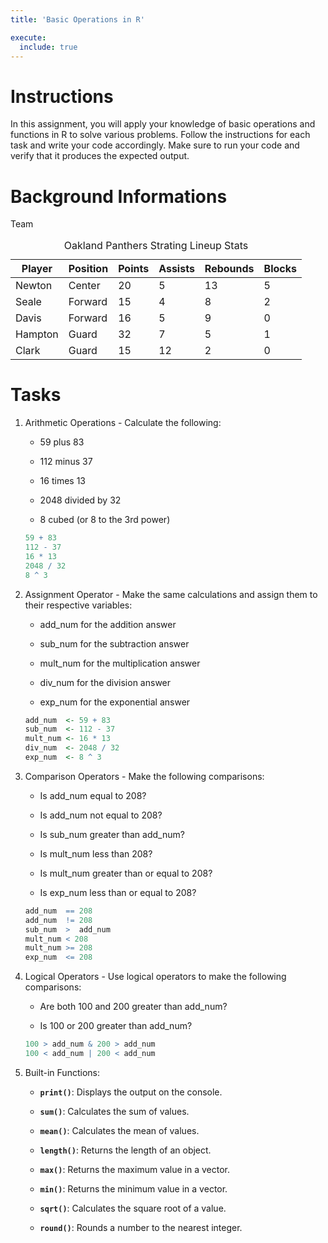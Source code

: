 ```yaml
---
title: 'Basic Operations in R'

execute: 
  include: true
---
```


# Instructions

In this assignment, you will apply your knowledge of basic operations and functions in R to solve various problems. Follow the instructions for each task and write your code accordingly. Make sure to run your code and verify that it produces the expected output.

# Background Informations

Team

| Player  | Position | Points | Assists | Rebounds | Blocks |
|---------|----------|--------|---------|----------|--------|
| Newton  | Center   | 20     | 5       | 13       | 5      |
| Seale   | Forward  | 15     | 4       | 8        | 2      |
| Davis   | Forward  | 16     | 5       | 9        | 0      |
| Hampton | Guard    | 32     | 7       | 5        | 1      |
| Clark   | Guard    | 15     | 12      | 2        | 0      |

: Oakland Panthers Strating Lineup Stats

# Tasks

1.  Arithmetic Operations - Calculate the following:

    -   59 plus 83

    -   112 minus 37

    -   16 times 13

    -   2048 divided by 32

    -   8 cubed (or 8 to the 3rd power)

    ```r

    59 + 83
    112 - 37
    16 * 13
    2048 / 32
    8 ^ 3
    ```

2.  Assignment Operator - Make the same calculations and assign them to their respective variables:

    -   add_num for the addition answer

    -   sub_num for the subtraction answer

    -   mult_num for the multiplication answer

    -   div_num for the division answer

    -   exp_num for the exponential answer

    ```r

    add_num  <- 59 + 83
    sub_num  <- 112 - 37
    mult_num <- 16 * 13
    div_num  <- 2048 / 32
    exp_num  <- 8 ^ 3
    ```

3.  Comparison Operators - Make the following comparisons:

    -   Is add_num equal to 208?

    -   Is add_num not equal to 208?

    -   Is sub_num greater than add_num?

    -   Is mult_num less than 208?

    -   Is mult_num greater than or equal to 208?

    -   Is exp_num less than or equal to 208?

    ```r
    add_num  == 208
    add_num  != 208 
    sub_num  >  add_num
    mult_num < 208
    mult_num >= 208
    exp_num  <= 208
    ```

4.  Logical Operators - Use logical operators to make the following comparisons:

    -   Are both 100 and 200 greater than add_num?

    -   Is 100 or 200 greater than add_num?

    ```r

    100 > add_num & 200 > add_num
    100 < add_num | 200 < add_num
    ```

5.  Built-in Functions:

    -   **`print()`**: Displays the output on the console.

    -   **`sum()`**: Calculates the sum of values.

    -   **`mean()`**: Calculates the mean of values.

    -   **`length()`**: Returns the length of an object.

    -   **`max()`**: Returns the maximum value in a vector.

    -   **`min()`**: Returns the minimum value in a vector.

    -   **`sqrt()`**: Calculates the square root of a value.

    -   **`round()`**: Rounds a number to the nearest integer.
